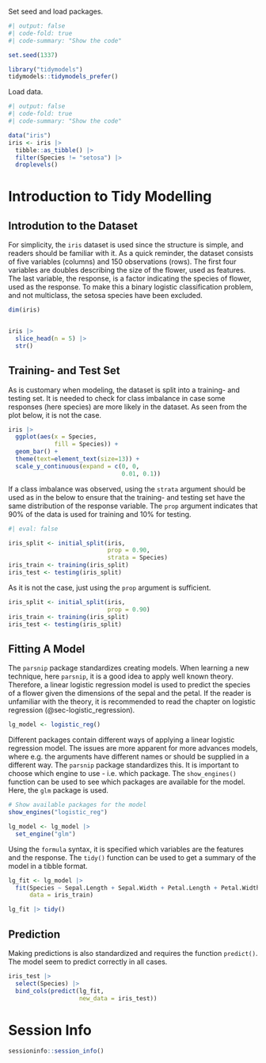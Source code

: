 Set seed and load packages.
```r
#| output: false
#| code-fold: true
#| code-summary: "Show the code"

set.seed(1337)

library("tidymodels")
tidymodels::tidymodels_prefer()
```

Load data.
```r
#| output: false
#| code-fold: true
#| code-summary: "Show the code"

data("iris")
iris <- iris |>
  tibble::as_tibble() |> 
  filter(Species != "setosa") |> 
  droplevels()
```

# Introduction to Tidy Modelling
## Introdution to the Dataset
For simplicity, the `iris` dataset is used since the structure is simple, and readers should be familiar with it. As a quick reminder, the dataset consists of five variables (columns) and 150 observations (rows). The first four variables are doubles describing the size of the flower, used as features. The last variable, the response, is a factor indicating the species of flower, used as the response. To make this a binary logistic classification problem, and not multiclass, the setosa species have been excluded.
```r
dim(iris)


iris |> 
  slice_head(n = 5) |>
  str()
```

## Training- and Test Set
As is customary when modeling, the dataset is split into a training- and testing set. It is needed to check for class imbalance in case some responses (here species) are more likely in the dataset. As seen from the plot below, it is not the case.
```r
iris |> 
  ggplot(aes(x = Species,
             fill = Species)) +
  geom_bar() +
  theme(text=element_text(size=13)) +
  scale_y_continuous(expand = c(0, 0,
                                0.01, 0.1))
```

If a class imbalance was observed, using the `strata` argument should be used as in the below to ensure that the training- and testing set have the same distribution of the response variable. The `prop` argument indicates that 90% of the data is used for training and 10% for testing.
```r
#| eval: false

iris_split <- initial_split(iris,
                            prop = 0.90,
                            strata = Species)
iris_train <- training(iris_split)
iris_test <- testing(iris_split)
```

As it is not the case, just using the `prop` argument is sufficient.
```r
iris_split <- initial_split(iris,
                            prop = 0.90)
iris_train <- training(iris_split)
iris_test <- testing(iris_split)
```

## Fitting A Model
The `parsnip` package standardizes creating models. When learning a new technique, here `parsnip`, it is a good idea to apply well known theory. Therefore, a linear logistic regression model is used to predict the species of a flower given the dimensions of the sepal and the petal. If the reader is unfamiliar with the theory, it is recommended to read the chapter on logistic regression (@sec-logistic_regression).
```r
lg_model <- logistic_reg()
```

Different packages contain different ways of applying a linear logistic regression model. The issues are more apparent for more advances models, where e.g. the arguments have different names or should be supplied in a different way. The `parsnip` package standardizes this. It is important to choose which engine to use - i.e. which package. The `show_engines()` function can be used to see which packages are available for the model. Here, the `glm` package is used.

```r
# Show available packages for the model
show_engines("logistic_reg")

lg_model <- lg_model |> 
  set_engine("glm")
```

Using the `formula` syntax, it is specified which variables are the features and the response. The `tidy()` function can be used to get a summary of the model in a tibble format.

```r
lg_fit <- lg_model |>
  fit(Species ~ Sepal.Length + Sepal.Width + Petal.Length + Petal.Width,
      data = iris_train)

lg_fit |> tidy()
```

## Prediction
Making predictions is also standardized and requires the function `predict()`. The model seem to predict correctly in all cases.
```r
iris_test |> 
  select(Species) |> 
  bind_cols(predict(lg_fit,
                    new_data = iris_test))
```

# Session Info

```r
sessioninfo::session_info()
```